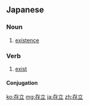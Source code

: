 ==Japanese==
{{ja-kanjitab|そん|りつ|yomi=on}}

===Noun===
{{ja-noun|そんりつ}}

# [[existence]]

===Verb===
{{ja-verb-suru|そんりつ}}

# [[exist]]

====Conjugation====
{{ja-suru|そんりつ}}

[[ko:存立]]
[[mg:存立]]
[[ja:存立]]
[[zh:存立]]